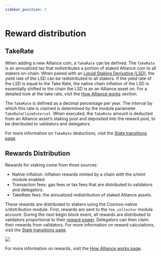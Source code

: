 ```yaml
---
sidebar_position: 3
---
```


# Reward distribution

## TakeRate

When adding a new Alliance coin, a `TakeRate` can be defined. The `TakeRate` is an annualized tax that redistributes a portion of staked Alliance coin to all stakers on-chain. When paired with an [Liquid Staking Derivative (LSD)](../alliance.mdx#liquid-staking-derivatives), the yield rate of the LSD can be redistributed to all stakers. If the yield rate of the LSD is equal to the Take Rate, the native chain inflation of the LSD is essentially shifted to the chain the LSD is an an Alliance asset on. For a detailed look at the take rate, visit the [How Alliance works](../alliance.mdx#the-take-rate) section. 

The `TakeRate` is defined as a decimal percentage per year. The interval by which this rate is claimed is determined by the module parameter `TakeRateClaimInterval`. When executed, the `TakeRate` amount is deducted from an Alliance asset’s staking pool and deposited into the reward pool, to be distributed to validators and delegators.

For more information on `TakeRate` deductions, visit the [State transitions page](../tech/transitions.mdx#take-rate-deduction). 

## Rewards Distribution

Rewards for staking come from three sources:

- Native inflation: inflation rewards minted by a chain with the x/mint module enabled.
- Transaction fees: gas fees or tax fees that are distributed to validators and delegators.
- TakeRate fees: the annualized redistribution of staked Alliance assets.

These rewards are distributed to stakers using the Cosmos-native x/distribution module. First, rewards are sent to the `fee_collector` module account. During the next begin block event, all rewards are distributed to validators proportional to their [reward power](./staking.mdx#reward-weight). Delegators can then claim their rewards from validators. For more information on reward calculations, visit the [State transitions page](../tech/transitions.mdx#reward-calculation-and-distribution). 

![](/img/alliance/rewards.png)

For more information on rewards, visit the [How Alliance works page](../alliance.mdx#rewards). 

